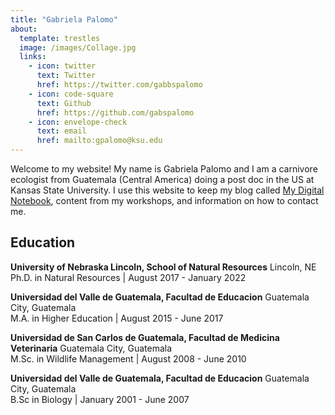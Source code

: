 ```yaml
---
title: "Gabriela Palomo"
about: 
  template: trestles
  image: /images/Collage.jpg
  links: 
    - icon: twitter
      text: Twitter
      href: https://twitter.com/gabbspalomo
    - icon: code-square
      text: Github
      href: https://github.com/gabspalomo
    - icon: envelope-check
      text: email 
      href: mailto:gpalomo@ksu.edu
---
```


<!-- <img src="/images/IMG_20160506_131437.jpg" height="300" class="center"/> <img src="/images/DSC09144.JPG" height="300" class="center"/> <img src="/images/DSC00750.JPG" height="300" class="center"/>  -->

<!-- :::{layout="[[-0.05,1,-0.05]]"} -->

<!-- <img src="/images/banner.jpg" height="300" class="center"/>  -->

::: column-page
Welcome to my website! My name is Gabriela Palomo and I am a carnivore ecologist from Guatemala (Central America) doing a post doc in the US at Kansas State University. I use this website to keep my blog called [My Digital Notebook](blog.html), content from my workshops, and information on how to contact me.

## Education

**University of Nebraska Lincoln, School of Natural Resources** Lincoln, NE\
Ph.D. in Natural Resources \| August 2017 - January 2022

**Universidad del Valle de Guatemala, Facultad de Educacion** Guatemala City, Guatemala\
M.A. in Higher Education \| August 2015 - June 2017

**Universidad de San Carlos de Guatemala, Facultad de Medicina Veterinaria** Guatemala City, Guatemala\
M.Sc. in Wildlife Management \| August 2008 - June 2010

**Universidad del Valle de Guatemala, Facultad de Educacion** Guatemala City, Guatemala\
B.Sc in Biology \| January 2001 - June 2007

<p></p>

:::
